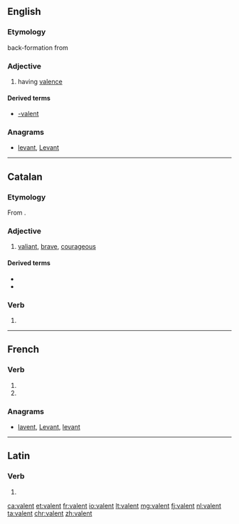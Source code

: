{{also|-valent}}
==English==

===Etymology===
back-formation from {{term|valence}}

===Adjective===
{{en-adj}}

# having [[valence]]

====Derived terms====
* [[-valent]]

===Anagrams===
* [[levant#English|levant]], [[Levant#English|Levant]]

----

==Catalan==

===Etymology===
From {{etyl|la|ca}} {{term|valēns|lang=la}}.

===Adjective===
{{ca-adj}}

# [[valiant]], [[brave]], [[courageous]]

====Derived terms====
* {{l|ca|valentament}}
* {{l|ca|valentia}}

===Verb===
{{head|ca|verb form}}

# {{ca-verb form of|t=pres|m=ptc|valer}}

----

==French==

===Verb===
{{fr-verb-form}}

# {{inflection of|valoir||3|p|pres|indc|lang=fr}}
# {{inflection of|valoir||3|p|pres|subj|lang=fr}}

===Anagrams===
* [[lavent#French|lavent]], [[Levant#French|Levant]], [[levant#French|levant]]

----

==Latin==

===Verb===
{{la-verb-form|valent}}

# {{inflection of|valeō||3|p|pres|actv|indc|lang=la}}

[[ca:valent]]
[[et:valent]]
[[fr:valent]]
[[io:valent]]
[[lt:valent]]
[[mg:valent]]
[[fj:valent]]
[[nl:valent]]
[[ta:valent]]
[[chr:valent]]
[[zh:valent]]